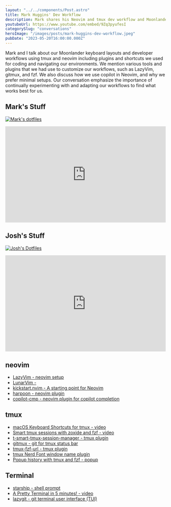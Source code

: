 ```yaml
---
layout: "../../components/Post.astro"
title: Mark Huggins' Dev Workflow
description: Mark shares his Neovim and tmux dev workflow and Moonlander keyboard layout. I share my dev workflo as well.
youtubeUrl: https://www.youtube.com/embed/9Zq3pyufesI
categorySlug: "conversations"
heroImage: "/images/posts/mark-huggins-dev-workflow.jpeg"
pubDate: "2023-05-20T16:00:00.000Z"
---
```


Mark and I talk about our Moonlander keyboard layouts and developer workflows using tmux and neovim including plugins and shortcuts we used for coding and navigating our environments. We mention various tools and plugins that we had use to customize our workflows, such as LazyVim, gitmux, and fzf. We also discuss how we use copilot in Neovim, and why we prefer minimal setups. Our conversation emphasize the importance of continually experimenting with and adapting our workflows to find what works best for us.

## Mark's Stuff

[![Mark's dotfiles](https://opengraph.githubassets.com/4fbb0d08fdc65a33e1f0463166cc2be7827f2955f60bf60f04780c823b65e056/mhuggins7278/dotfiles)](https://github.com/mhuggins7278/dotfiles)

<div style="padding-top: 60%; position: relative;">
  <iframe
    src="https://configure.zsa.io/embed/moonlander/layouts/9qQGW/latest/0"
    style="border: 0; height: 100%; left: 0; position: absolute; top: 0; width: 100%"
  ></iframe>
</div>

## Josh's Stuff

[![Josh's Dotfiles](https://opengraph.githubassets.com/3e87ab533d172c23bc6ccdce953ef3b6186875d1da4f6987f4bf902b67ff7554/joshmedeski/dotfiles)](https://github.com/joshmedeski/dotfiles)

<div style="padding-top: 60%; position: relative;">
  <iframe
    src="https://configure.zsa.io/embed/moonlander/layouts/3qe37/latest/0"
    style="border: 0; height: 100%; left: 0; position: absolute; top: 0; width: 100%"
  ></iframe>
</div>

## neovim

- [LazyVim - neovim setup](https://www.lazyvim.org/)
- [LunarVim - ](https://www.lunarvim.org/)
- [kickstart.nvim - A starting point for Neovim](https://github.com/nvim-lua/kickstart.nvim)
- [harpoon - neovim plugin](https://github.com/ThePrimeagen/harpoon)
- [copilot-cmp - neovim plugin for copilot completion](https://github.com/zbirenbaum/copilot-cmp)

## tmux

- [macOS Keyboard Shortcuts for tmux - video](https://www.joshmedeski.com/posts/macos-keyboard-shortcuts-for-tmux/)
- [Smart tmux sessions with zoxide and fzf - video](https://www.joshmedeski.com/posts/smart-tmux-sessions-with-zoxide-and-fzf/)
- [t-smart-tmux-session-manager - tmux plugin](https://github.com/joshmedeski/t-smart-tmux-session-manager)
- [gitmux - git for tmux status bar](https://github.com/arl/gitmux)
- [tmux-fzf-url - tmux plugin](https://github.com/joshmedeski/tmux-fzf-url)
- [tmux Nerd Font window name plugin](https://www.joshmedeski.com/posts/tmux-nerd-font-window-name-plugin/)
- [Popup history with tmux and fzf - popup](https://www.joshmedeski.com/posts/popup-history-with-tmux-and-fzf/)

## Terminal

- [starship - shell prompt](https://starship.rs/)
- [A Pretty Terminal in 5 minutes! - video](https://www.youtube.com/watch?v=Mu4frtvHPOY)
- [lazygit - git terminal user interface (TUI)](https://github.com/jesseduffield/lazygit)
